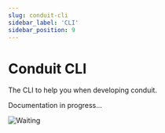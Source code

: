 ```yaml
---
slug: conduit-cli
sidebar_label: 'CLI'
sidebar_position: 9
---
```


# Conduit CLI

The CLI to help you when developing conduit.

Documentation in progress...

![Waiting](/img/memes/stand_by.png)
